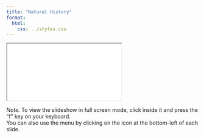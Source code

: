 ```yaml
---
title: "Natural History"
format:
  html:
    css: ../styles.css
---
```


<iframe class="slide-deck" src="./rabo_01_natural_history.html" title="Natural History Slides">
</iframe>

*Note.* To view the slideshow in full screen mode, click inside it and press the "f" key on your keyboard.<br />
You can also use the menu by clicking on the icon at the bottom-left of each slide.
